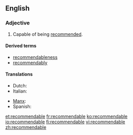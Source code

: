 ==English==

===Adjective===
{{en-adj}}

# Capable of being [[recommend]]ed.

====Derived terms====
* [[recommendableness]]
* [[recommendably]]

====Translations====
{{trans-top}}
* Dutch: {{t|nl|aanbevelenswaardig}}
* Italian: {{t|it|raccomandabile}}
{{trans-mid}}
* [[Manx]]: {{t|gv|yn-choyrlaghey}}
* Spanish: {{t|es|recomendable}}
{{trans-bottom}}

[[et:recommendable]]
[[fr:recommendable]]
[[ko:recommendable]]
[[io:recommendable]]
[[fi:recommendable]]
[[vi:recommendable]]
[[zh:recommendable]]
